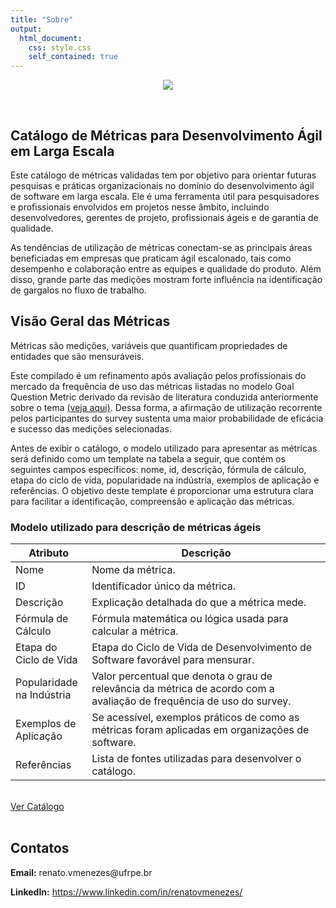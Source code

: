 ```yaml
---
title: "Sobre"
output: 
  html_document:
    css: style.css
    self_contained: true
---
```


<div class="container">

  <p align="center">
    ![](CATALOGO.jpg)
  </p>
  <br>
<h2>Catálogo de Métricas para Desenvolvimento Ágil em Larga Escala</h2>


<p>Este catálogo de métricas validadas tem por objetivo para orientar futuras pesquisas e práticas organizacionais no domínio do desenvolvimento ágil de software em larga escala. Ele é uma ferramenta útil para pesquisadores e profissionais envolvidos em projetos nesse âmbito, incluindo desenvolvedores, gerentes de projeto, profissionais ágeis e de garantia de qualidade.</p>

<p>As tendências de utilização de métricas conectam-se as principais áreas beneficiadas em empresas que praticam ágil escalonado, tais como desempenho e colaboração entre as equipes e qualidade do produto. Além disso, grande parte das medições mostram forte influência na identificação de gargalos no fluxo de trabalho.</p>

<h2>Visão Geral das Métricas</h2>

<p>Métricas são medições, variáveis que quantificam propriedades de entidades que são mensuráveis.</p>

<p>Este compilado é um refinamento após avaliação pelos profissionais do mercado da frequência de uso das métricas listadas no modelo Goal Question Metric derivado da revisão de literatura conduzida anteriormente sobre o tema [(veja aqui)](https://sol.sbc.org.br/index.php/cibse/article/view/28442). Dessa forma, a afirmação de utilização recorrente pelos participantes do survey sustenta uma maior probabilidade de eficácia e sucesso das medições selecionadas.</p>

<p> Antes de exibir o catálogo, o modelo utilizado para apresentar as métricas será definido como um template na tabela a seguir, que contém os seguintes campos específicos: nome, id, descrição, fórmula de cálculo, etapa do ciclo de vida, popularidade na indústria, exemplos de aplicação e referências. O objetivo deste template é proporcionar uma estrutura clara para facilitar a identificação, compreensão e aplicação das métricas.</p>


### Modelo utilizado para descrição de métricas ágeis

| Atributo                         | Descrição                                                                                               |
|----------------------------------|---------------------------------------------------------------------------------------------------------|
| Nome                             | Nome da métrica.                                                                                       |
| ID                               | Identificador único da métrica.                                                                        |
| Descrição                        | Explicação detalhada do que a métrica mede.                                                             |
| Fórmula de Cálculo               | Fórmula matemática ou lógica usada para calcular a métrica.                                              |
| Etapa do Ciclo de Vida           | Etapa do Ciclo de Vida de Desenvolvimento de Software favorável para mensurar.                         |
| Popularidade na Indústria        | Valor percentual que denota o grau de relevância da métrica de acordo com a avaliação de frequência de uso do survey. |
| Exemplos de Aplicação            | Se acessível, exemplos práticos de como as métricas foram aplicadas em organizações de software.        |
| Referências                      | Lista de fontes utilizadas para desenvolver o catálogo.                                                 |




<br>
  <a href=catalog.html class="button">Ver Catálogo</a>
<br>
<br>


<!-- Seção de Contato -->
<div>
  <h2>Contatos</h2>
  <div class="card">
  <p><strong>Email:</strong> renato.vmenezes@ufrpe.br</p>
  <p><strong>LinkedIn:</strong> [https://www.linkedin.com/in/renatovmenezes/](https://www.linkedin.com/in/renatovmenezes/)</p>
</div>

</div>


</div>
